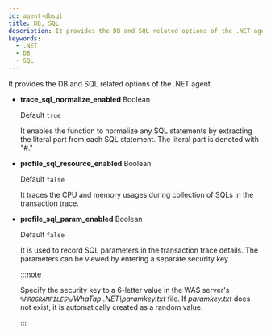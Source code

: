 ```yaml
---
id: agent-dbsql
title: DB, SQL
description: It provides the DB and SQL related options of the .NET agent.
keywords:
  - .NET
  - DB
  - SQL
---
```


It provides the DB and SQL related options of the .NET agent.

- **trace_sql_normalize_enabled** <span class='type'>Boolean</span>

  Default `true`

  It enables the function to normalize any SQL statements by extracting the literal part from each SQL statement. The literal part is denoted with "#."

- **profile_sql_resource_enabled** <span class='type'>Boolean</span>

  Default `false`

  It traces the CPU and memory usages during collection of SQLs in the transaction trace.

- **profile_sql_param_enabled** <span class='type'>Boolean</span><ScrollToLink anchor='profile-sql-param' />

  Default `false`

  It is used to record SQL parameters in the transaction trace details. The parameters can be viewed by entering a separate security key.

  :::note

  Specify the security key to a 6-letter value in the WAS server's _`%PROGRAMFILES%`/WhaTap .NET\paramkey.txt_ file. If *paramkey.txt* does not exist, it is automatically created as a random value.

  :::
